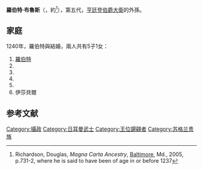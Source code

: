 {{Infobox noble
| name        = 羅伯特·布魯斯
| title       = 安南達爾領主
| birth_date  = 約1215年
| death_date  = {{Death date and age|1295|3|31|1215|df=y}}
| death_place = [[蘇格蘭王國|蘇格蘭]]{{le|洛支麥本|Lochmaben}}
| noble family= [[布魯斯家族|布魯斯家族]]
| father      = [[羅伯特·布魯斯_(第四代安南達爾領主)|羅伯特·布魯斯]]
| mother      = [[亨廷登的伊澤貝爾|亨廷登的伊澤貝爾]]
}}
'''羅伯特·布魯斯'''（{{lang-sco|Robert de Brus}}，約{{bd|1215年||1295年|3月31日或5月3日}}<ref>Richardson, Douglas, ''Magna Carta Ancestry'', [[Baltimore|Baltimore]], Md., 2005, p.731-2, {{ISBN|0-8063-1759-0}} where he is said to have been of age in or before 1237</ref>），第五代{{le|安南達爾領主|Lord of Annandale}}，[[大衛_(亨廷登伯爵)|亨廷登伯爵大衛]]的外孫。

== 家庭 ==
1240年，羅伯特與{{le|伊莎貝拉·克雷爾|Isabella of Gloucester and Hertford}}結婚，兩人共有5子1女：
# [[第六代安南達爾領主羅伯特·布魯斯|羅伯特]]
# {{le|威廉·布魯斯|William de Brus (fl. 1294)|威廉}}
# {{le|伯納德·布魯斯|Bernard I de Bruce of Connington|伯納德}}
# {{le|約翰·布魯斯|John de Brus (died 1275)|約翰}}
# {{le|理查·布魯斯|Richard de Brus (died 1287)|理查}}
# 伊莎貝爾

==参考文献==
{{reflist}}

[[Category:攝政|Category:攝政]]
[[Category:日耳曼武士|Category:日耳曼武士]]
[[Category:王位覬覦者|Category:王位覬覦者]]
[[Category:苏格兰贵族|Category:苏格兰贵族]]